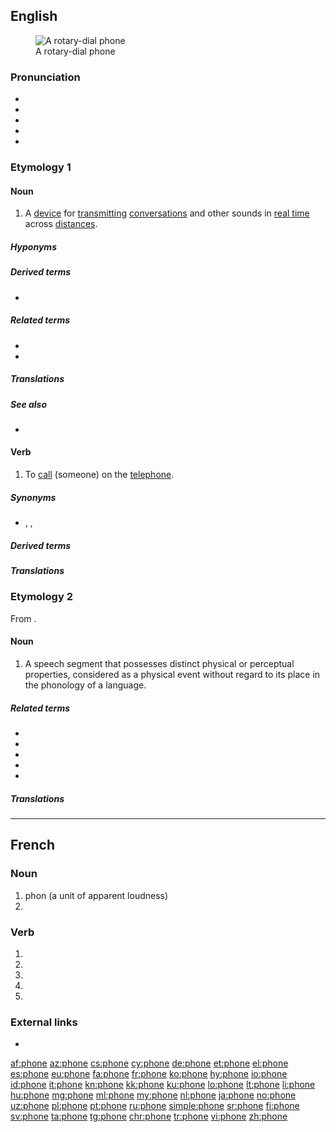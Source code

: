 ==English==
[[Image:Dialog gr 1972.jpg|thumb|right|A rotary-dial phone]]

===Pronunciation===
* 
* 
* 
* 
* 

===Etymology 1===
{{short for|telephone|lang=en}}

====Noun====

# A [[device]] for [[transmit]]ting [[conversation]]s and other sounds in [[real time]] across [[distance]]s.

=====Hyponyms=====
=====Derived terms=====
* 

=====Related terms=====
* 
* 

=====Translations=====
=====See also=====
* 

====Verb====

# To [[call]] (someone) on the [[telephone]].

=====Synonyms=====
* , , 

=====Derived terms=====
=====Translations=====
===Etymology 2===
From  .

====Noun====

# A speech segment that possesses distinct physical or perceptual properties, considered as a physical event without regard to its place in the phonology of a language.

=====Related terms=====
* 
* 
* 
* 
* 

=====Translations=====
----

==French==
===Noun===

# phon (a unit of apparent loudness)
# 

===Verb===
{{fr-verb-form}}

# 
# 
# 
# 
# 

===External links===
* 

[[af:phone]]
[[az:phone]]
[[cs:phone]]
[[cy:phone]]
[[de:phone]]
[[et:phone]]
[[el:phone]]
[[es:phone]]
[[eu:phone]]
[[fa:phone]]
[[fr:phone]]
[[ko:phone]]
[[hy:phone]]
[[io:phone]]
[[id:phone]]
[[it:phone]]
[[kn:phone]]
[[kk:phone]]
[[ku:phone]]
[[lo:phone]]
[[lt:phone]]
[[li:phone]]
[[hu:phone]]
[[mg:phone]]
[[ml:phone]]
[[my:phone]]
[[nl:phone]]
[[ja:phone]]
[[no:phone]]
[[uz:phone]]
[[pl:phone]]
[[pt:phone]]
[[ru:phone]]
[[simple:phone]]
[[sr:phone]]
[[fi:phone]]
[[sv:phone]]
[[ta:phone]]
[[tg:phone]]
[[chr:phone]]
[[tr:phone]]
[[vi:phone]]
[[zh:phone]]